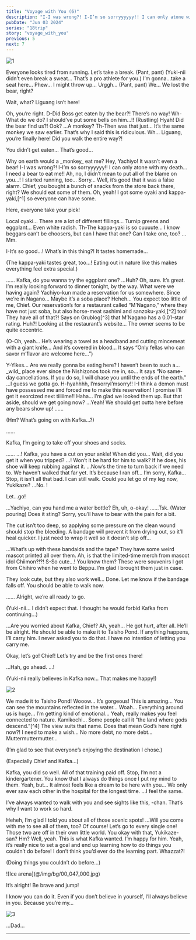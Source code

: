 ```yaml
---
title: "Voyage with You (6)"
description: "I-I was wrong?! I-I’m so sorryyyyyy!! I can only atone with my death… I need a bear to eat me!!"
pubDate: "Jun 03 2024"
series: "18trip"
story: "voyage_with_you"
previous: 5
next: 7
---
```



<Divider loc="Nagano, Kamikochi - Hiking Trail" />

![1](1.jpg)

<Bubble character="Yukikaze">
Everyone looks tired from running. Let’s take a break.
</Bubble>

<Bubble mc>
(Pant, pant) <span class="t">(Yuki-nii didn’t even break a sweat… That’s a pro athlete for you.)</span>
</Bubble>

<Bubble character="Kafka">
I’m gonna…take a seat here… Phew…
</Bubble>

<Bubble character="Yachiyo">
I might throw up… Urggh…
</Bubble>

<Bubble character="Renga">
(Pant, pant) We… We lost the bear, right?

Wait, what? Liguang isn’t here!
</Bubble>

<Bubble character="Ten">
Oh, you’re right.
</Bubble>

<Bubble character="Yachiyo">
D-Did Boss get eaten by the bear?!
</Bubble>

<Bubble character="Renga">
There’s no way! Wh-What do we do? I should’ve put some bells on him…!!
</Bubble>

<Narration>
(Rustling)
</Narration>

<Bubble character="Yachiyo">
Hyah! Did the bear find us?!
</Bubble>

<Bubble character="Passing Monkey">
Ook?
</Bubble>

<Bubble character="Renga">
…A monkey? Th-Then was that just…
</Bubble>

<Bubble character="Ten">
It’s the same monkey we saw earlier.
</Bubble>

<Bubble character="Liguang">
That’s why I said this is ridiculous.
</Bubble>

<Bubble character="Renga">
Wh… Liguang, you’re finally here! Did you walk the entire way?!

You didn’t get eaten… That’s good…
</Bubble>

<Bubble character="Liguang">
Why on earth would a _monkey_ eat me?
</Bubble>

<Bubble character="Renga">
Hey, Yachiyo! It wasn’t even a bear!
</Bubble>

<Bubble character="Yachiyo">
I-I was wrong?! I-I’m so sorryyyyyy!! I can only atone with my death… I need a bear to eat me!!
</Bubble>

<Bubble character="Renga">
Ah, no, I didn’t mean to put all of the blame on you…! I started running, too… Sorry…
</Bubble>

<Bubble character="Ten">
Well, it’s good that it was a false alarm. Chief, you bought a bunch of snacks from the store back there, right? We should eat some of them.
</Bubble>

<Bubble mc>
Oh, yeah! I got some oyaki and kappa-yaki,[^1] so everyone can have some.

Here, everyone take your pick!
</Bubble>

<Bubble character="Yukikaze">
Local oyaki… There are a lot of different fillings… Turnip greens and eggplant… Even white radish.
</Bubble>

<Bubble character="Yachiyo">
Th-The kappa-yaki is so cuuuute… I know beggars can’t be choosers, but can I have that one?
</Bubble>

<Bubble character="Renga">
Can I take one, too? …Mm.

I-It’s so good…! What’s in this thing?! It tastes homemade…
</Bubble>

<Bubble mc>
<p class="t">(The kappa-yaki tastes great, too…! Eating out in nature like this makes everything feel extra special.)</p>
</Bubble>

<Bubble character="Kafka">
……
</Bubble>

<Bubble mc>
Kafka, do you wanna try the eggplant one?
</Bubble>

<Bubble character="Kafka">
…Huh? Oh, sure. It’s great. I’m really looking forward to dinner tonight, by the way. What were we having again?
</Bubble>

<Bubble mc>
Yachiyo-kun made a reservation for us somewhere. Since we’re in Nagano… Maybe it’s a soba place?
</Bubble>

<Bubble character="Yachiyo">
Heheh… You expect too little of me, Chief. Our reservation’s for a restaurant called “M’Nagano,” where they have not just soba, but also horse-meat sashimi and sanzoku-yaki,[^2] too!
</Bubble>

<Bubble character="Renga">
They have all of that?!
</Bubble>

<Bubble character="Ten">
Says on Grublog[^3] that M’Nagano has a 0.01-star rating.
</Bubble>

<Bubble character="Yachiyo">
Huh?!
</Bubble>

<Bubble character="Liguang">
Looking at the restaurant’s website… The owner seems to be quite eccentric.
</Bubble>

<Bubble mc>
<p class="t">(O-Oh, yeah… He’s wearing a towel as a headband and cutting mincemeat with a giant knife… And it’s covered in blood… It says “Only fellas who can savor m’flavor are welcome here…”)</p>
</Bubble>

<Bubble character="Renga">
Y-Yikes… Are we really gonna be eating here? I haven’t been to such a…_wild_ place ever since the Nishizonos took me in, so…
</Bubble>

<Bubble character="Yukikaze">
It says “No same-day cancellations. If you do so, I will chase you until the ends of the earth.”
</Bubble>

<Bubble character="Ten">
…I guess we gotta go.
</Bubble>

<Bubble character="Yachiyo">
H-hyahhhh, I’msorryI’msorry!! I-I think a demon must have possessed me and forced me to make this reservation! I promise I’ll get it exorcized next tiiiiime!!
</Bubble>

<Bubble mc>
Haha… I’m glad we looked them up. But that aside, should we get going now?
</Bubble>

<Bubble character="Renga">
…Yeah! We should get outta here before any bears show up!
</Bubble>

<Bubble character="Kafka">
……
</Bubble>

<Bubble mc>
<p class="t">(Hm? What’s going on with Kafka…?)</p>
</Bubble>

<Bubble character="Yukikaze">
……

Kafka, I’m going to take off your shoes and socks.
</Bubble>

<Bubble character="Kafka">
……
</Bubble>

<Bubble mc>
…! Kafka, you have a cut on your ankle! When did you… Wait, did you get it when you tripped?
</Bubble>

<Bubble character="Renga">
…! Won’t it be hard for him to walk? If he does, his shoe will keep rubbing against it.
</Bubble>

<Bubble character="Liguang">
…Now’s the time to turn back if we need to. We haven’t walked that far yet.
</Bubble>

<Bubble character="Renga">
It’s because I ran off… I’m sorry, Kafka…
</Bubble>

<Bubble character="Kafka">
Stop, it isn’t all that bad. I can still walk. Could you let go of my leg now, Yukikaze?
</Bubble>

<Bubble character="Yukikaze">
…No.
</Bubble>

<Bubble character="Kafka">
!

Let…go!
</Bubble>

<Bubble character="Yukikaze">
…Yachiyo, can you hand me a water bottle?
</Bubble>

<Bubble character="Yachiyo">
Eh, uh, o-okay!
</Bubble>

<Bubble character="Kafka">
……Tsk.
</Bubble>

<Narration>
(Water pouring)
</Narration>

<Bubble character="Yukikaze">
Does it sting? Sorry, you’ll have to bear with the pain for a bit.

The cut isn’t too deep, so applying some pressure on the clean wound should stop the bleeding. A bandage will prevent it from drying out, so it’ll heal quicker. I just need to wrap it well so it doesn’t slip off…
</Bubble>

<Bubble character="Kafka">
…What’s up with these bandaids and the tape? They have some weird mascot printed all over them.
</Bubble>

<Bubble character="Yachiyo">
Ah, is that the limited-time merch from mascot idol Chiimon?!?! S-So cute…!
</Bubble>

<Bubble character="Yukikaze">
You know them? These were souvenirs I got from Chihiro when he went to Beppu. I’m glad I brought them just in case.

They look cute, but they also work well… Done. Let me know if the bandage falls off. You should be able to walk now.
</Bubble>

<Bubble character="Kafka">
……
</Bubble>

<Bubble character="Yukikaze">
Alright, we’re all ready to go.
</Bubble>

<Bubble mc>
<p class="t">(Yuki-nii… I didn’t expect that. I thought he would forbid Kafka from continuing…)</p>
</Bubble>

<Bubble character="Yukikaze">
…Are you worried about Kafka, Chief?
</Bubble>

<Bubble mc>
Ah, yeah… He got hurt, after all.
</Bubble>

<Bubble character="Yukikaze">
He’ll be alright. He should be able to make it to Taisho Pond. If anything happens, I’ll carry him.
</Bubble>

<Bubble character="Kafka">
I never asked you to do that. I have no intention of letting you carry me.

Okay, let’s go! Chief! Let’s try and be the first ones there!
</Bubble>

<Bubble character="Yukikaze">
…Hah, go ahead.
</Bubble>

<Bubble mc>
…!

<p class="t">(Yuki-nii really believes in Kafka now… That makes me happy!)</p>
</Bubble>

<Divider loc="Nagano, Kamikochi - Taisho Pond" />

![2](2.jpg)

<Bubble mc>
We made it to Taisho Pond! Wooow… It’s gorgeous! This is amazing…
</Bubble>

<Bubble character="Kafka">
You can see the mountains reflected in the water… Woah…
</Bubble>

<Bubble character="Renga">
Everything around us is huge… I’m getting kind of emotional…
</Bubble>

<Bubble character="Ten">
Yeah, really makes you feel connected to nature.
</Bubble>

<Bubble character="Liguang">
Kamikochi… Some people call it “the land where gods descend.”[^4] The view suits that name.
</Bubble>

<Bubble character="Yachiyo">
Does that mean God’s here right now?! I need to make a wish… No more debt, no more debt… Muttermuttermutter…
</Bubble>

<Bubble character="Yukikaze">
<p class="t">(I’m glad to see that everyone’s enjoying the destination I chose.)</p>

<p class="t">(Especially Chief and Kafka…)</p>
</Bubble>

<Bubble mc>
Kafka, you did so well. All of that training paid off.
</Bubble>

<Bubble character="Kafka">
Stop, I’m not a kindergartener. You know that I always do things once I put my mind to them.
</Bubble>

<Bubble mc>
Yeah, but… It almost feels like a dream to be here with you… We only ever saw each other in the hospital for the longest time.
</Bubble>

<Bubble character="Kafka">
…I feel the same.

I’ve always wanted to walk with you and see sights like this, <Name first />-chan. That’s why I want to work so hard.
</Bubble>

<Bubble mc>
Heheh, I’m glad I told you about all of those scenic spots!
</Bubble>

<Bubble character="Kafka">
…Will you come with me to see all of them, too?
</Bubble>

<Bubble mc>
Of course! Let’s go to every single one!
</Bubble>

<Bubble character="Ten">
Those two are off in their own little world. You okay with that, Yukikaze-san?
</Bubble>

<Bubble character="Yukikaze">
Hm? Well, yeah. This is what Kafka wanted. I’m happy for him.
</Bubble>

<Bubble character="Renga">
Yeah, it’s really nice to set a goal and end up learning how to do things you couldn’t do before!
</Bubble>

<Bubble character="Liguang">
I don’t think you’d ever do the learning part.
</Bubble>

<Bubble character="Renga">
Whazzat?!
</Bubble>

<Bubble character="Yukikaze">
<p class="t">(Doing things you couldn’t do before…)</p>
</Bubble>

<Divider fb="start" />

<p class="cg sepia">![Ice arena](@/img/bg/00_047_000.jpg)</p>

<Bubble character="Sadayuki">
It’s alright! Be brave and jump!

I know you can do it. Even if you don’t believe in yourself, I’ll always believe in you. Because you’re my…
</Bubble>

<Divider fb="end" />

![3](3.jpg)

<Bubble character="Yukikaze">
…Dad…
</Bubble>

---

[^1]: Both of these are Nagano specialties. Oyaki are roasted dumplings that are filled with a variety of things from red bean past to vegetables. Kappa-yaki are just like taiyaki, but in the shape of a kappa head. They're famous as a Kamikochi offering.
[^2]: A large piece of fried teriyaki chicken, another Nagano specialty.
[^3]: A parody of the popular Japanese resturant review site 食べログ (Tablog).
[^4]: Kamikochi is usually written as 上高地, but some people nickname it 神降地. It's read the same way, but the meaning of the kanji in the nickname literally means "place were gods descend."

